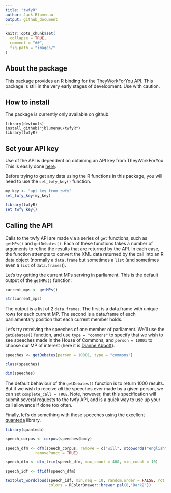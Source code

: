 ```yaml
---
title: "twfyR"
author: Jack Blumenau
output: github_document
---
```


```r
knitr::opts_chunk$set(
  collapse = TRUE,
  comment = "##",
  fig.path = "images/"
)
```

## About the package

This package provides an R binding for the [TheyWorkForYou API](http://www.theyWorkForYou.com/api). This package is still in the very early stages of development. Use with caution.

## How to install

The package is currently only available on github.

```eval
library(devtools)
install_github("jblumenau/twfyR")
library(twfyR)
```

## Set your API key

Use of the API is dependent on obtaining an API key from TheyWorkForYou. This is easily done [here](https://www.theyworkforyou.com/api/key).

Before trying to get any data using the R functions in this package, you will need to use the `set_twfy_key()` function.

```r
my_key <- "api_key_from_twfy"
set_twfy_key(my_key)
```

```r
library(twfyR)
set_twfy_key()
```

## Calling the API

Calls to the twfy API are made via a series of `get` functions, such as `getMPs()` and `getDebates()`. Each of these functions takes a number of arguments to refine the results that are returned by the API. In each case, the function attempts to convert the XML data returned by the call into an R data object (normally a `data.frame` but sometimes a `list` (and sometimes even a `list` of `data.frames`)).

Let's try getting the current MPs serving in parliament. This is the default output of the `getMPs()` function:

```r
current_mps <- getMPs()

str(current_mps)
```

The output is a list of 2 `data.frames`. The first is a data.frame with unique rows for each current MP. The second is a data.frame of each parliamentary position that each current member holds.

Let's try retreiving the speeches of one member of parliament. We'll use the `getDebates()` function, and use `type = "commons"` to specify that we wish to see speeches made in the House of Commons, and `person = 10001` to choose our MP of interest (here it is [Dianne Abbott](https://www.theyworkforyou.com/mp/10001/diane_abbott/hackney_north_and_stoke_newington)).

```r
speeches <- getDebates(person = 10001, type = "commons")

class(speeches)

dim(speeches)
```

The default behaviour of the `getDebates()` function is to return 1000 results. But if we wish to receive *all* the speeches ever made by a given person, we can set `complete_call = TRUE`. Note, however, that this specification will submit several requests to the twfy API, and is a quick way to use up your call allowance if done too often.

Finally, let's do something with these speeches using the excellent [quanteda](https://github.com/kbenoit/quanteda) library.

```r
library(quanteda)

speech_corpus <- corpus(speeches$body)

speech_dfm <- dfm(speech_corpus, remove = c("will", stopwords("english")),
             removePunct = TRUE)

speech_dfm <- dfm_trim(speech_dfm, max_count = 400, min_count = 10)

speech_idf <- tfidf(speech_dfm)

textplot_wordcloud(speech_idf, min.req = 10, random.order = FALSE, rot.per = .25, 
                   colors = RColorBrewer::brewer.pal(8,"Dark2"))
```